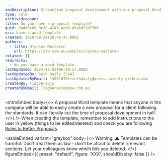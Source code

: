 ```yaml
---
seoDescription: Streamline proposal development with our proposal Word template, perfect for creating standardized proposals quickly and efficiently.
type: rule
archivedreason:
title: Do you have a proposal template?
guid: 044d9e69-0e38-4243-aebb-45a6d7107fb6
uri: have-a-word-template
created: 2019-08-21T20:46:47.000Z
authors:
  - title: Ulysses Maclaren
    url: https://ssw.com.au/people/ulysses-maclaren
related: []
redirects:
  - do-you-have-a-word-template
lastUpdated: 2024-12-02T06:49:57.000Z
lastUpdatedBy: Seth Daily [SSW]
lastUpdatedByEmail: 130118701+sethdaily@users.noreply.github.com
createdBy: TiagoAraujo
createdByEmail: TiagoAraujo@ssw.com.au
---
```


<introEmbed
  body={<>
A proposal Word template means that anyone in the company will be able to easily create a new proposal for a client following the standards. It can literally cut the time of proposal development in half.
  </>}
/>
When creating the template, remember to add instructions to the user in yellow (things to be edited/deleted) and check you are following [Rules to Better Proposals](/rules-to-better-proposals).

<asideEmbed
  variant="greybox"
  body={<>
    Warning: ⚠️ Templates can be harmful. Don’t treat them as law - don't be afraid to delete irrelevant sections. Let your colleagues know which bits you deleted.
  </>}
  figureEmbed={{
    preset: "default",
    figure: 'XXX',
    shouldDisplay: false
  }}
/>
